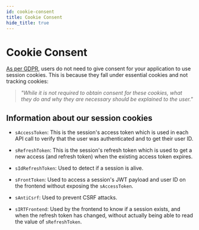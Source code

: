 ```yaml
---
id: cookie-consent
title: Cookie Consent
hide_title: true
---
```


<!-- COPY DOCS -->
<!-- ./session/common-customizations/sessions/cookie-consent.mdx -->

# Cookie Consent

[As per GDPR](https://gdpr.eu/cookies/), users do not need to give consent for your application to use session cookies. This is because they fall under essential cookies and not tracking cookies:

> *"While it is not required to obtain consent for these cookies, what they do and why they are necessary should be explained to the user."*


## Information about our session cookies

- `sAccessToken`: This is the session's access token which is used in each API call to verify that the user was authenticated and to get their user ID.

- `sRefreshToken`: This is the session's refresh token which is used to get a new access (and refresh token) when the existing access token expires.

- `sIdRefreshToken`: Used to detect if a session is alive.

- `sFrontToken`: Used to access a session's JWT payload and user ID on the frontend without exposing the `sAccessToken`.

- `sAntiCsrf`: Used to prevent CSRF attacks.

- `sIRTFrontend`: Used by the frontend to know if a session exists, and when the refresh token has changed, without actually being able to read the value of `sRefreshToken`.
